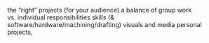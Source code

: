 the “right” projects (for your audience)
a balance of group work vs. individual responsibilities
skills (& software/hardware/machining/drafting)
visuals and media
personal projects,
